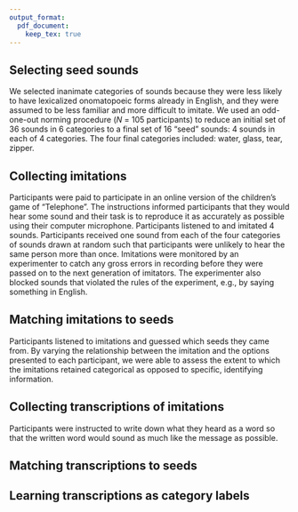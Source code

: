 ```yaml
---
output_format:
  pdf_document:
    keep_tex: true
---
```


## Selecting seed sounds

We selected inanimate categories of sounds because they were less likely to have lexicalized onomatopoeic forms already in English, and they were assumed to be less familiar and more difficult to imitate. We used an odd-one-out norming procedure (_N_ = 105 participants) to reduce an initial set of 36 sounds in 6 categories to a final set of 16 "seed" sounds: 4 sounds in each of 4 categories. The four final categories included: water, glass, tear, zipper.

## Collecting imitations

Participants were paid to participate in an online version of the children's game of "Telephone". The instructions informed participants that they would hear some sound and their task is to reproduce it as accurately as possible using their computer microphone. Participants listened to and imitated 4 sounds. Participants received one sound from each of the four categories of sounds drawn at random such that participants were unlikely to hear the same person more than once. Imitations were monitored by an experimenter to catch any gross errors in recording before they were passed on to the next generation of imitators. The experimenter also blocked sounds that violated the rules of the experiment, e.g., by saying something in English.

## Matching imitations to seeds

Participants listened to imitations and guessed which seeds they came from. By varying the relationship between the imitation and the options presented to each participant, we were able to assess the extent to which the imitations retained categorical as opposed to specific, identifying information.

## Collecting transcriptions of imitations

Participants were instructed to write down what they heard as a word so that the written word would sound as much like the message as possible.

## Matching transcriptions to seeds

## Learning transcriptions as category labels
